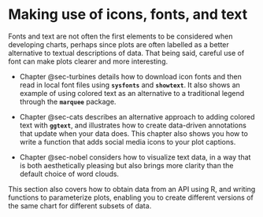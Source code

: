 # Making use of icons, fonts, and text {#sec-text-intro .unnumbered}

Fonts and text are not often the first elements to be considered when developing charts, perhaps since plots are often labelled as a better alternative to textual descriptions of data. That being said, careful use of font can make plots clearer and more interesting.

* [Chapter]{.content-visible when-format="html"} @sec-turbines details how to download icon fonts and then read in local font files using **`sysfonts`** and **`showtext`**. It also shows an example of using colored text as an alternative to a traditional legend through the **`marquee`** package.

* [Chapter]{.content-visible when-format="html"} @sec-cats describes an alternative approach to adding colored text with **`ggtext`**, and illustrates how to create data-driven annotations that update when your data does. This chapter also shows you how to write a function that adds social media icons to your plot captions.

* [Chapter]{.content-visible when-format="html"} @sec-nobel considers how to visualize text data, in a way that is both aesthetically pleasing but also brings more clarity than the default choice of word clouds.

This section also covers how to obtain data from an API using R, and writing functions to parameterize plots, enabling you to create different versions of the same chart for different subsets of data.